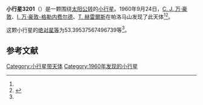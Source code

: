 {{Infobox planet
| bgcolour = #FFFFC0
| name = 3201 Sijthoff
| symbol = 
| image = 
| caption = 
| discovery = yes
| discovery_ref = 
| discoverer = [[C._J._万·豪敦|C. J. 万·豪敦]]、[[I._万·豪敦-格勒内费尔德|I. 万·豪敦-格勒内费尔德]]、[[T._赫雷爾斯|T. 赫雷爾斯]]
| discovery_site = [[帕洛马山|帕洛马山]] 
| discovered = 1960年9月24日
| designations = yes
| mp_name = 
| named_after = 
| alt_names = 6560 P-L/ 1969 FE / 1979 DP
| mp_category = [[主带小行星|主带小行星]]
| orbit_ref = <ref name="a">[http://ssd.jpl.nasa.gov/sbdb.cgi?sstr=3201 3201 Sijthoff] {{Wayback|url=http://ssd.jpl.nasa.gov/sbdb.cgi?sstr=3201 |date=20200917232911 }}，小行星數據庫瀏覽器（JPL Small-Body Database Browser）－[[美国国家航空航天局|美国国家航空航天局]]喷气推进实验室</ref>
| epoch = 2456400.5 (2013年4月18日更新)
| aphelion = {{convert|2.454105637531026|AU|km|3|abbr=on|lk=out}}
| perihelion = {{convert|2.061585069088012|AU|km|3|abbr=on}}
| semimajor = {{convert|2.257845353309519|AU|km|3|abbr=on}}
| eccentricity = 0.086923705
| period = 1239.19518 [[日|日]]<br />3.39[[儒略年|儒略年]]
| avg_speed = 
| inclination = 2.990489827056059
| asc_node = 109.494838615861
| mean_anomaly = 
| arg_peri = 53.39537567496739
| satellites = 
| physical_characteristics = yes
| dimensions = 
| mass = 
| density = 
| surface_grav = 
| escape_velocity = 
| sidereal_day = 
| axial_tilt = 
| pole_ecliptic_lat = 
| pole_ecliptic_lon = 
| albedo = 
| temperatures= 
| temp_name1 = 
| mean_temp_1 = 
| max_temp_1 = 
| temp_name2 = 
| max_temp_2 = 
| spectral_type = 
| abs_magnitude = 53.39537567496739
}}

'''小行星3201'''（{{lang-en|3201 Sijthoff}}）是一颗围绕[[太阳|太阳]][[公转|公转]]的[[小行星|小行星]]。1960年9月24日，[[C._J._万·豪敦|C. J. 万·豪敦]]、[[I._万·豪敦-格勒内费尔德|I. 万·豪敦-格勒内费尔德]]、[[T._赫雷爾斯|T. 赫雷爾斯]]在帕洛马山发现了此天体<ref name="a" /><ref>{{cite news|title=小行星列表|url=http://cfa-www.harvard.edu/iau/lists/NumberedMPs.txt|accessdate=2013-07-08|newspaper=哈佛大学|archive-date=2008-05-17|archive-url=https://web.archive.org/web/20080517010638/http://cfa-www.harvard.edu/iau/lists/NumberedMPs.txt|dead-url=no}}</ref>。

这颗小行星的[[绝对星等|绝对星等]]为53.39537567496739等<ref name="a" />。

==参考文献==
{{reflist}}
{{Minor Planet Number|[[小行星3200|小行星3200]]|[[小行星3202|小行星3202]]}}

{{小天体}}

[[Category:小行星带天体|Category:小行星带天体]]
[[Category:1960年发现的小行星|Category:1960年发现的小行星]]

{{asteroid-stub}}